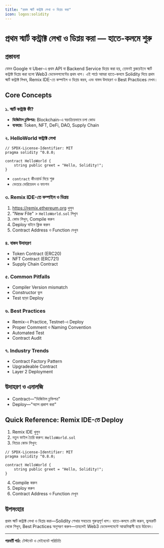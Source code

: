 ```yaml
---
title: "প্রথম স্মার্ট কন্ট্রাক্ট লেখা ও ডিপ্লয় করা"
icon: logos:solidity
---
```


# প্রথম স্মার্ট কন্ট্রাক্ট লেখা ও ডিপ্লয় করা — হাতে-কলমে শুরু

## প্রস্তাবনা

যেমন Google বা Uber-এ প্রথম API বা Backend Service ডিপ্লয় করা হয়, তেমনই ব্লকচেইনে স্মার্ট কন্ট্রাক্ট ডিপ্লয় করা হলো Web3 ডেভেলপমেন্টের প্রথম ধাপ। এই পাঠে আমরা হাতে-কলমে Solidity দিয়ে প্রথম স্মার্ট কন্ট্রাক্ট লিখব, Remix IDE-তে কম্পাইল ও ডিপ্লয় করব, এবং বাস্তব উদাহরণ ও Best Practices দেখব।

## Core Concepts

### ১. স্মার্ট কন্ট্রাক্ট কী?
- **ডিজিটাল চুক্তিপত্র:** Blockchain-এ স্বয়ংক্রিয়ভাবে চলা কোড
- **ব্যবহার:** Token, NFT, DeFi, DAO, Supply Chain

### ২. HelloWorld কন্ট্রাক্ট লেখা
```solidity
// SPDX-License-Identifier: MIT
pragma solidity ^0.8.0;

contract HelloWorld {
    string public greet = "Hello, Solidity!";
}
```
- `contract` কীওয়ার্ড দিয়ে শুরু
- ভেতরে ভেরিয়েবল ও ফাংশন

### ৩. Remix IDE-তে কম্পাইল ও ডিপ্লয়
1. https://remix.ethereum.org খুলুন
2. "New File" > `HelloWorld.sol` লিখুন
3. কোড লিখুন, Compile করুন
4. Deploy বাটনে ক্লিক করুন
5. Contract Address ও Function দেখুন

### ৪. বাস্তব উদাহরণ
- Token Contract (ERC20)
- NFT Contract (ERC721)
- Supply Chain Contract

### ৫. Common Pitfalls
- Compiler Version mismatch
- Constructor ভুল
- Test ছাড়া Deploy

### ৬. Best Practices
- Remix-এ Practice, Testnet-এ Deploy
- Proper Comment ও Naming Convention
- Automated Test
- Contract Audit

### ৭. Industry Trends
- Contract Factory Pattern
- Upgradeable Contract
- Layer 2 Deployment

## উদাহরণ ও এনালজি
- Contract—"ডিজিটাল চুক্তিপত্র"
- Deploy—"অ্যাপ প্রকাশ করা"

## Quick Reference: Remix IDE-তে Deploy

1. Remix IDE খুলুন
2. নতুন ফাইল তৈরি করুন: `HelloWorld.sol`
3. নিচের কোড লিখুন:
```solidity
// SPDX-License-Identifier: MIT
pragma solidity ^0.8.0;

contract HelloWorld {
    string public greet = "Hello, Solidity!";
}
```
4. Compile করুন
5. Deploy করুন
6. Contract Address ও Function দেখুন

## উপসংহার

প্রথম স্মার্ট কন্ট্রাক্ট লেখা ও ডিপ্লয় করা—Solidity শেখার সবচেয়ে গুরুত্বপূর্ণ ধাপ। হাতে-কলমে চেষ্টা করুন, ভুলত্রুটি থেকে শিখুন, Best Practices অনুসরণ করুন—তাহলেই Web3 ডেভেলপমেন্টে আত্মবিশ্বাসী হয়ে উঠবেন।

---

**পরবর্তী পাঠ:** টেস্টনেট ও মেইননেট পরিচিতি
